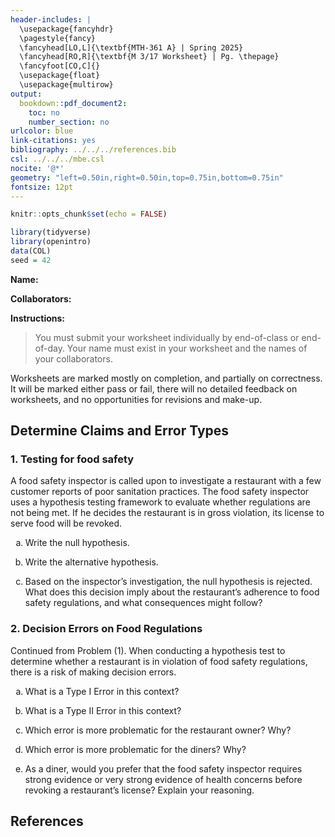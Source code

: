 ---
header-includes: |
  \usepackage{fancyhdr}
  \pagestyle{fancy}
  \fancyhead[LO,L]{\textbf{MTH-361 A} | Spring 2025}
  \fancyhead[RO,R]{\textbf{M 3/17 Worksheet} | Pg. \thepage}
  \fancyfoot[CO,C]{}
  \usepackage{float}
  \usepackage{multirow}
output:
  bookdown::pdf_document2:
    toc: no
    number_section: no
urlcolor: blue
link-citations: yes
bibliography: ../../../references.bib
csl: ../../../mbe.csl
nocite: '@*'
geometry: "left=0.50in,right=0.50in,top=0.75in,bottom=0.75in"
fontsize: 12pt
---

```{r setup, include=FALSE}
knitr::opts_chunk$set(echo = FALSE)
```

```{r echo=FALSE, eval=TRUE,message=FALSE, warning=FALSE}
library(tidyverse)
library(openintro)
data(COL)
seed = 42
```

**Name:**

**Collaborators:**

\noindent\rule{\textwidth}{1pt}
**Instructions:** 

> You must submit your worksheet individually by end-of-class or end-of-day. Your name must exist in your worksheet and the names of your collaborators.

Worksheets are marked mostly on completion, and partially on correctness. It will be marked either pass or fail, there will no detailed feedback on worksheets, and no opportunities for revisions and make-up.
\noindent\rule{\textwidth}{1pt}

## Determine Claims and Error Types

### 1. Testing for food safety

A food safety inspector is called upon to investigate a restaurant with a few customer reports of poor sanitation practices. The food safety inspector uses a hypothesis testing framework to evaluate whether regulations are not being met. If he decides the restaurant is in gross violation, its license to serve food will be revoked.

a. Write the null hypothesis.
\vfill

b. Write the alternative hypothesis.
\vfill

c. Based on the inspector’s investigation, the null hypothesis is rejected. What does this decision imply about the restaurant’s adherence to food safety regulations, and what consequences might follow?
\vfill

\newpage

### 2. Decision Errors on Food Regulations

Continued from Problem (1). When conducting a hypothesis test to determine whether a restaurant is in violation of food safety regulations, there is a risk of making decision errors.

a. What is a Type I Error in this context?
\vfill

b. What is a Type II Error in this context?
\vfill

c. Which error is more problematic for the restaurant owner? Why?
\vfill

d. Which error is more problematic for the diners? Why?
\vfill

e. As a diner, would you prefer that the food safety inspector requires strong evidence or very strong evidence of health concerns before revoking a restaurant’s license? Explain your reasoning.
\vfill

## **References**

::: {#refs}
:::
